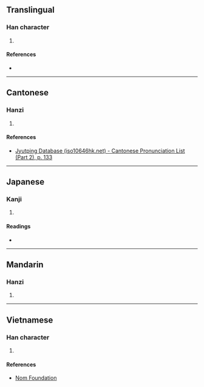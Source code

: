 {{character info/new}}
==Translingual==

===Han character===
{{Han char|rn=75|rad=木|as=14|sn=18|four=|canj=DVFB|ids=⿰木綿}}

# {{defn|Han|sort=木14}}

====References====
* {{Han ref|kx=0558.250|dkj=15723|dj=0948.010|hdz=21311.120|uh=6AB0|ud=27312}}

----

==Cantonese==

===Hanzi===
{{yue-hanzi|jyut=[[min4]]|y=min4}}

# {{defn|lang=yue|sort=木14}}

====References====
*[http://www.iso10646hk.net/jp/document/download.jsp Jyutping Database (iso10646hk.net) - Cantonese Pronunciation List (Part 2), p. 133]

----

==Japanese==

===Kanji===
{{ja-kanji|grade=|rs=木14}}

# {{defn|lang=ja|sort=木14}}

====Readings====
* {{ja-readings|on=[[へん]] (hen), [[めん]] (men)|kun=[[とちゆう]] (tochiyuu)}}

----

==Mandarin==

===Hanzi===
{{cmn-hanzi|pin=[[mián]] ([[mian2]])|wg=mien<sup>2</sup>}}

# {{defn|lang=cmn|sort=木14}}

----

==Vietnamese==

===Han character===
{{vi-readings|rs=木14| hanviet = gạo}}

# {{defn|lang=vi|sort=木14}}

====References====
*[http://nomfoundation.org/common/nom_details.php?codepoint=6ab0 Nom Foundation]